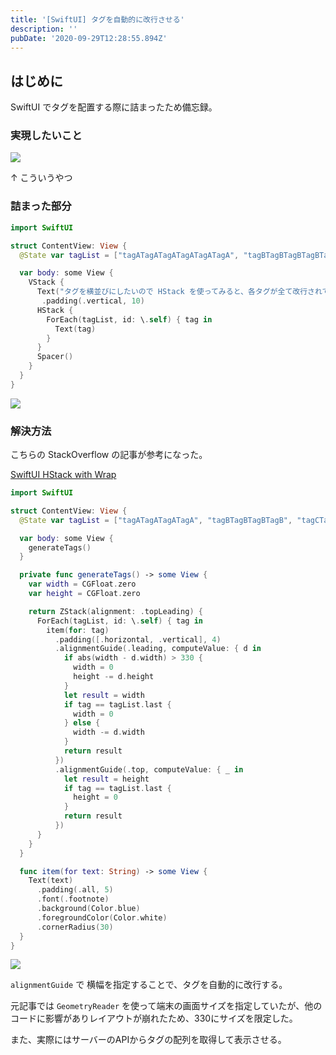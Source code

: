 ```yaml
---
title: '[SwiftUI] タグを自動的に改行させる'
description: ''
pubDate: '2020-09-29T12:28:55.894Z'
---
```


## はじめに

SwiftUI でタグを配置する際に詰まったため備忘録。

### 実現したいこと

![](/images/2020-09-29-21-59-43.png)

↑ こういうやつ

### 詰まった部分

``` swift
import SwiftUI

struct ContentView: View {
  @State var tagList = ["tagATagATagATagATagATagA", "tagBTagBTagBTagBTagBTagB", "tagCTagCTagCTagCTagCTagC", "tagDTagDTagDTagDTagDTagD"]

  var body: some View {
    VStack {
      Text("タグを横並びにしたいので HStack を使ってみると、各タグが全て改行されてしまい不自然")
       .padding(.vertical, 10)
      HStack {
        ForEach(tagList, id: \.self) { tag in
          Text(tag)
        }
      }
      Spacer()
    }
  }
}
```

![](/images/2020-09-29-23-45-10.png)

### 解決方法

こちらの StackOverflow の記事が参考になった。

[SwiftUI HStack with Wrap](https://stackoverflow.com/questions/58842453/swiftui-hstack-with-wrap)

``` swift
import SwiftUI

struct ContentView: View {
  @State var tagList = ["tagATagATagATagA", "tagBTagBTagBTagB", "tagCTagCTagCTagC", "tagDTagDTagDTagDTagDTagD"]

  var body: some View {
    generateTags()
  }

  private func generateTags() -> some View {
    var width = CGFloat.zero
    var height = CGFloat.zero

    return ZStack(alignment: .topLeading) {
      ForEach(tagList, id: \.self) { tag in
        item(for: tag)
          .padding([.horizontal, .vertical], 4)
          .alignmentGuide(.leading, computeValue: { d in
            if abs(width - d.width) > 330 {
              width = 0
              height -= d.height
            }
            let result = width
            if tag == tagList.last {
              width = 0
            } else {
              width -= d.width
            }
            return result
          })
          .alignmentGuide(.top, computeValue: { _ in
            let result = height
            if tag == tagList.last {
              height = 0
            }
            return result
          })
      }
    }
  }

  func item(for text: String) -> some View {
    Text(text)
      .padding(.all, 5)
      .font(.footnote)
      .background(Color.blue)
      .foregroundColor(Color.white)
      .cornerRadius(30)
  }
}
```

![](/images/2020-09-29-23-56-47.png)

`alignmentGuide` で 横幅を指定することで、タグを自動的に改行する。

元記事では `GeometryReader` を使って端末の画面サイズを指定していたが、他のコードに影響がありレイアウトが崩れたため、330にサイズを限定した。

また、実際にはサーバーのAPIからタグの配列を取得して表示させる。
